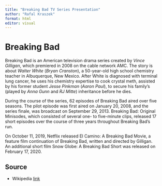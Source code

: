 ```yaml
---
title: "Breaking Bad TV Series Presentation"
author: "Rafal Kraszek"
format: html
editor: visual
---
```


# Breaking Bad

Breaking Bad is an American television drama series created by *Vince Gilligan*, which premiered in 2008 on the cable network AMC. The story is about *Walter White* (*Bryan Cranston*), a 50-year-old high school chemistry teacher in Albuquerque, New Mexico. After White is diagnosed with terminal lung cancer, he uses his chemistry expertise to cook crystal meth, assisted by his former student *Jesse Pinkman* (*Aaron Paul*), to secure his family's (played by *Anna Gunn* and *RJ Mitte*) inheritance before he dies.

During the course of the series, 62 episodes of Breaking Bad aired over five seasons. The pilot episode was first aired on January 20, 2008, and the series finale, was broadcast on September 29, 2013. Breaking Bad: Original Minisodes, which consisted of several one- to five-minute clips, released 17 short episodes over the course of three years throughout Breaking Bad's run.

On October 11, 2019, Netflix released El Camino: A Breaking Bad Movie, a feature film continuation of Breaking Bad, written and directed by Gilligan. An additional short film Snow Globe: A Breaking Bad Short was released on February 17, 2020.

## Source

-   Wikipedia [link](https://en.wikipedia.org/wiki/List_of_Breaking_Bad_episodes)
